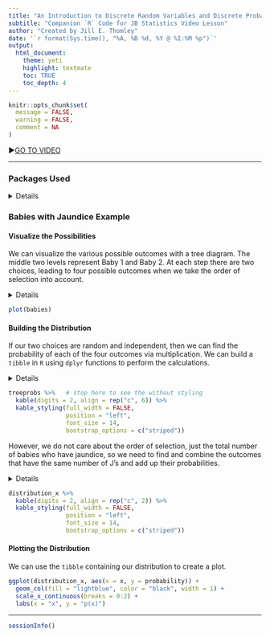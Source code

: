 ```yaml
---
title: "An Introduction to Discrete Random Variables and Discrete Probability Distributions"
subtitle: "Companion `R` Code for JB Statistics Video Lesson"
author: "Created by Jill E. Thomley"
date: '`r format(Sys.time(), "%A, %B %d, %Y @ %I:%M %p")`'
output: 
  html_document: 
    theme: yeti
    highlight: textmate
    toc: TRUE
    toc_depth: 4
---
```


```r
knitr::opts_chunk$set(
  message = FALSE,
  warning = FALSE,
  comment = NA
)
```

&#9654;[GO TO VIDEO](https://youtu.be/0P5WRKihQ4E)

<hr>

### **Packages Used**

<details>
```r
library(tidyverse)
library(data.tree)
library(knitr)
library(kableExtra)
```
</details>

### **Babies with Jaundice Example**

#### Visualize the Possibilities 

We can visualize the various possible outcomes with a tree diagram. The middle two levels represent Baby 1 and Baby 2. At each step there are two choices, leading to four possible outcomes when we take the order of selection into account.

<details>
```r
babies <- Node$new("Select Two Babies")

   branch1 <- babies$AddChild("Jaundice")
           branch11 <- branch1$AddChild("Jaundice")
                    JJ <- branch11$AddChild("JJ")
           branch12 <- branch1$AddChild("No Jaundice")
                    JN <- branch12$AddChild("JN")
   branch2 <- babies$AddChild("No Jaundice")
           branch21 <- branch2$AddChild("Jaundice")
                    NJ <- branch21$AddChild("NJ")
           branch22 <- branch2$AddChild("No Jaundice")
                    NN <- branch22$AddChild("NN")

SetGraphStyle(babies, rankdir = "TB")
SetNodeStyle(babies, 
             style = "filled, rounded", 
             shape = "box", 
             fillcolor = "lightblue",
             fontcolor = "black")
```
</details>

```r
plot(babies)
```

#### Building the Distribution

If our two choices are random and independent, then we can find the probability of each of the four outcomes via multiplication. We can build a `tibble` in `R` using `dplyr` functions to perform the calculations.

<details>
```r
p <- 0.6   # try other values of p and see what happens!

treeprobs <- tibble(Baby1 = c("J", "J", "N", "N"), 
                    Baby2 = c("J", "N", "J", "N")) %>% 
  mutate(Prob1 = ifelse(Baby1 == "J", p, 1-p),
         Prob2 = ifelse(Baby2 == "J", p, 1-p),
         Probability = Prob1 * Prob2) %>% 
  unite("Outcome", Baby1, Baby2, sep = " ", remove = FALSE) %>% 
  select(Baby1, Prob1, Baby2, Prob2, Outcome, Probability)
```
</details>

```r
treeprobs %>%   # stop here to see the without styling  
  kable(digits = 2, align = rep("c", 6)) %>% 
  kable_styling(full_width = FALSE, 
                position = "left", 
                font_size = 14,
                bootstrap_options = c("striped"))
```

However, we do not care about the order of selection, just the total number of babies who have jaundice, so we need to find and combine the outcomes that have the same number of J's and add up their probabilities.

<details>
```r
distribution_x <- treeprobs %>% 
  mutate(x = ifelse(Baby1 == "J", 1, 0) + ifelse(Baby2 == "J", 1, 0)) %>% 
  group_by(x) %>% 
  summarize(probability = sum(Probability))
```
</details>

```r
distribution_x %>% 
  kable(digits = 2, align = rep("c", 2)) %>% 
  kable_styling(full_width = FALSE, 
                position = "left", 
                font_size = 14,
                bootstrap_options = c("striped"))
```

#### Plotting the Distribution

We can use the `tibble` containing our distribution to create a plot.

```r
ggplot(distribution_x, aes(x = x, y = probability)) +
  geom_col(fill = "lightblue", color = "black", width = 1) +
  scale_x_continuous(breaks = 0:2) +
  labs(x = "x", y = "p(x)")
```


***
```r
sessionInfo()
```
